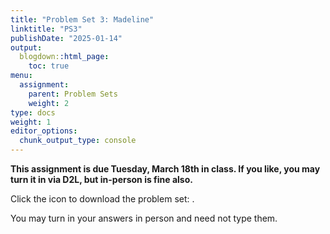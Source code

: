 ```yaml
---
title: "Problem Set 3: Madeline"
linktitle: "PS3"
publishDate: "2025-01-14"
output:
  blogdown::html_page:
    toc: true
menu:
  assignment:
    parent: Problem Sets
    weight: 2
type: docs
weight: 1
editor_options:
  chunk_output_type: console
---
```




:::fyi
**This assignment is due Tuesday, March 18th in class. If you like, you may turn it in via D2L, but in-person is fine also.**

 
Click the icon to download the problem set: [<i class="fas fa-file-download"></i>](/ps/PS3.pdf).

You may turn in your answers in person and need not type them.
:::
